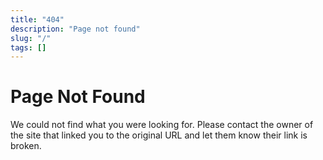 ```yaml
---
title: "404"
description: "Page not found"
slug: "/"
tags: []
---
```



<HttpStatusCode code={404} />

<Title>Not found</Title>

# Page Not Found

We could not find what you were looking for.
Please contact the owner of the site that linked you to the original URL and let them know their link is broken.
